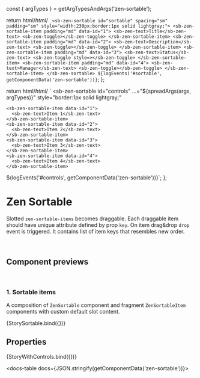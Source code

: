 const { argTypes } = getArgTypesAndArgs('zen-sortable');

<Meta title="Lists/Sortable/Sortable" component="zen-sortable" argTypes={argTypes} />

  return html/*html*/ `
    <sb-zen-sortable id="sortable" spacing="sm" padding="sm" style="width:230px;border:1px solid lightgray;">
      <sb-zen-sortable-item padding="md" data-id="1">
          <sb-zen-text>Title</sb-zen-text>
          <sb-zen-toggle></sb-zen-toggle>
      </sb-zen-sortable-item>
      <sb-zen-sortable-item padding="md" data-id="2">
          <sb-zen-text>Description</sb-zen-text>
          <sb-zen-toggle></sb-zen-toggle>
      </sb-zen-sortable-item>
      <sb-zen-sortable-item padding="md" data-id="3">
          <sb-zen-text>Status</sb-zen-text>
          <sb-zen-toggle style=></sb-zen-toggle>
      </sb-zen-sortable-item>
      <sb-zen-sortable-item padding="md" data-id="4">
          <sb-zen-text>Manager</sb-zen-text>
          <sb-zen-toggle></sb-zen-toggle>
      </sb-zen-sortable-item>
    </sb-zen-sortable>
  ${logEvents('#sortable', getComponentData('zen-sortable'))}`;
};

  return html/*html*/ ` <sb-zen-sortable
    id="controls"
    ...="${spreadArgs(args, argTypes)}"
    style="border:1px solid lightgray;"
  >
    <sb-zen-sortable-item data-id="1">
      <sb-zen-text>Item 1</sb-zen-text>
    </sb-zen-sortable-item>
    <sb-zen-sortable-item data-id="2">
      <sb-zen-text>Item 2</sb-zen-text>
    </sb-zen-sortable-item>
    <sb-zen-sortable-item data-id="3">
      <sb-zen-text>Item 3</sb-zen-text>
    </sb-zen-sortable-item>
    <sb-zen-sortable-item data-id="4">
      <sb-zen-text>Item 4</sb-zen-text>
    </sb-zen-sortable-item>
  </sb-zen-sortable>
  ${logEvents('#controls', getComponentData('zen-sortable'))}`;
};

# Zen Sortable

Slotted `zen-sortable-items` becomes draggable. Each draggable item should have unique attribute defined by prop `key`. On item drag&drop `drop` event is triggered. It contains list of item keys that resembles new order.

<br />

## Component previews

<br />

### 1. Sortable items

A composition of `ZenSortable` component and fragment `ZenSortableItem` components with custom default slot content.

<Canvas>
  <Story name="Sortable">{StorySortable.bind({})}</Story>
</Canvas>

## Properties

<Canvas>
  <Story
    name="default"
    args={{
      ...getDefaultArgs(argTypes),
    }}
  >
    {StoryWithControls.bind({})}
  </Story>
</Canvas>

<ArgsTable story="default" />

<docs-table docs={JSON.stringify(getComponentData('zen-sortable'))}></docs-table>

